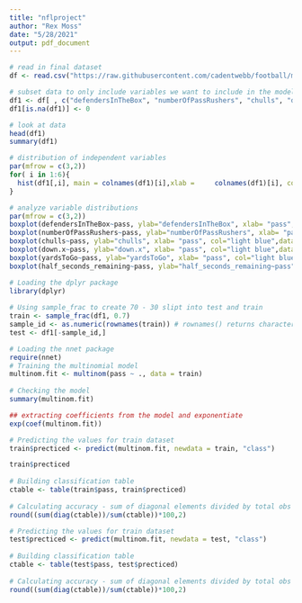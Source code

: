 ```yaml
---
title: "nflproject"
author: "Rex Moss"
date: "5/28/2021"
output: pdf_document
---
```


```r
# read in final dataset
df <- read.csv("https://raw.githubusercontent.com/cadentwebb/football/main/Create%20Dataset/FinalDataset.csv")

```

```r
# subset data to only include variables we want to include in the model
df1 <- df[ , c("defendersInTheBox", "numberOfPassRushers", "chulls", "down.x", "yardsToGo","half_seconds_remaining", "pass")] 
df1[is.na(df1)] <- 0
```


```r
# look at data
head(df1)
summary(df1)
```

```r
# distribution of independent variables
par(mfrow = c(3,2))
for( i in 1:6){
  hist(df1[,i], main = colnames(df1)[i],xlab =     colnames(df1)[i], col = 'yellow')
}
```


```r
# analyze variable distributions
par(mfrow = c(3,2))
boxplot(defendersInTheBox~pass, ylab="defendersInTheBox", xlab= "pass", col="light blue",data = df1)
boxplot(numberOfPassRushers~pass, ylab="numberOfPassRushers", xlab= "pass", col="light blue",data = df1)
boxplot(chulls~pass, ylab="chulls", xlab= "pass", col="light blue",data = df1)
boxplot(down.x~pass, ylab="down.x", xlab= "pass", col="light blue",data = df1)
boxplot(yardsToGo~pass, ylab="yardsToGo", xlab= "pass", col="light blue",data = df1)
boxplot(half_seconds_remaining~pass, ylab="half_seconds_remaining~pass", xlab= "pass", col="light blue",data = df1)
```

```r
# Loading the dplyr package
library(dplyr)
 
# Using sample_frac to create 70 - 30 slipt into test and train
train <- sample_frac(df1, 0.7)
sample_id <- as.numeric(rownames(train)) # rownames() returns character so as.numeric
test <- df1[-sample_id,]

```



```r

# Loading the nnet package
require(nnet)
# Training the multinomial model
multinom.fit <- multinom(pass ~ ., data = train)
 
# Checking the model
summary(multinom.fit)
```



```r
## extracting coefficients from the model and exponentiate
exp(coef(multinom.fit))
```


```r
# Predicting the values for train dataset
train$precticed <- predict(multinom.fit, newdata = train, "class")

train$precticed
 
# Building classification table
ctable <- table(train$pass, train$precticed)
 
# Calculating accuracy - sum of diagonal elements divided by total obs
round((sum(diag(ctable))/sum(ctable))*100,2)

```



```r
# Predicting the values for train dataset
test$precticed <- predict(multinom.fit, newdata = test, "class")
 
# Building classification table
ctable <- table(test$pass, test$precticed)
 
# Calculating accuracy - sum of diagonal elements divided by total obs
round((sum(diag(ctable))/sum(ctable))*100,2)
```


